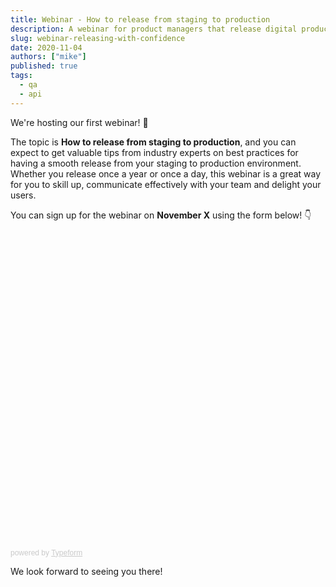 ```yaml
---
title: Webinar - How to release from staging to production
description: A webinar for product managers that release digital products
slug: webinar-releasing-with-confidence
date: 2020-11-04
authors: ["mike"]
published: true
tags:
  - qa
  - api
---
```


We're hosting our first webinar! 🎊

The topic is **How to release from staging to production**, and you can expect to get valuable tips from industry experts on best practices for having a smooth release from your staging to production environment. Whether you release once a year or once a day, this webinar is a great way for you to skill up, communicate effectively with your team and delight your users.

You can sign up for the webinar on **November X** using the form below! 👇

<div>
	<div class="typeform-widget" data-url="https://form.typeform.com/to/FTvHA0Df" style="width: 100%; height: 500px;"></div>
	<script> (function() { var qs,js,q,s,d=document, gi=d.getElementById, ce=d.createElement, gt=d.getElementsByTagName, id="typef_orm", b="https://embed.typeform.com/"; if(!gi.call(d,id)) { js=ce.call(d,"script"); js.id=id; js.src=b+"embed.js"; q=gt.call(d,"script")[0]; q.parentNode.insertBefore(js,q) } })() </script> <div style="font-family: Sans-Serif;font-size: 12px;color: #999;opacity: 0.5; padding-top: 5px;"> powered by <a href="https://admin.typeform.com/signup?utm_campaign=FTvHA0Df&utm_source=typeform.com-01D8JWVK6BCKDE8QXFM25SHM6S-pro_plus&utm_medium=typeform&utm_content=typeform-embedded-poweredbytypeform&utm_term=EN" style="color: #999" target="_blank">Typeform</a> </div>
</div>

We look forward to seeing you there!
